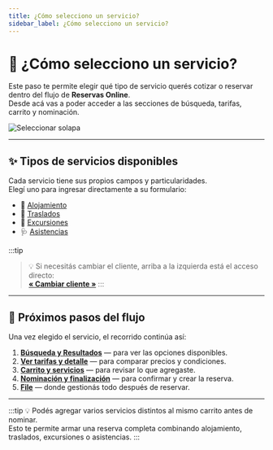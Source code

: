 ```yaml
---
title: ¿Cómo selecciono un servicio?
sidebar_label: ¿Cómo selecciono un servicio?
---
```


# 🧭 ¿Cómo selecciono un servicio?

Este paso te permite elegir qué tipo de servicio querés cotizar o reservar dentro del flujo de **Reservas Online**.  
Desde acá vas a poder acceder a las secciones de búsqueda, tarifas, carrito y nominación.

![Seleccionar solapa](/img/reservas-online/seleccionar-solapa.gif)

---

## ✨ Tipos de servicios disponibles

Cada servicio tiene sus propios campos y particularidades.  
Elegí uno para ingresar directamente a su formulario:

- 🏨 [Alojamiento](../alojamiento/alojamiento.md)  
- 🚐 [Traslados](../traslados/traslados.md)  
- 🌄 [Excursiones](../excursiones/excursiones.md)  
- 🩺 [Asistencias](../asistencias/asistencias.md)

:::tip
> 💡 Si necesitás cambiar el cliente, arriba a la izquierda está el acceso directo:  
> **[« Cambiar cliente »](./seleccionar-cliente.md)**
:::
---

## 🔎 Próximos pasos del flujo

Una vez elegido el servicio, el recorrido continúa así:

1. **[Búsqueda y Resultados](../general/filtros-y-resultados.md)** — para ver las opciones disponibles.  
2. **[Ver tarifas y detalle](../general/ver-tarifas-y-detalle.md)** — para comparar precios y condiciones.  
3. **[Carrito y servicios](../general/carrito-y-servicios.md)** — para revisar lo que agregaste.  
4. **[Nominación y finalización](../general/nominacion.md)** — para confirmar y crear la reserva.  
5. **[File](../general/file.md)** — donde gestionás todo después de reservar.

---

:::tip
💡 Podés agregar varios servicios distintos al mismo carrito antes de nominar.  
Esto te permite armar una reserva completa combinando alojamiento, traslados, excursiones o asistencias.
:::
